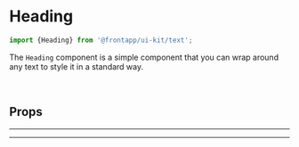 
<Meta title="Text/Heading" of={Heading} />

# Heading

<Canvas>
  <Story id="text-heading--basic" />
</Canvas>

```typescript
import {Heading} from '@frontapp/ui-kit/text';
```

The `Heading` component is a simple component that you can wrap around any text to style it in
a standard way. 

<br />

## Props

<ArgsTable of={Heading} />

<hr /><hr />